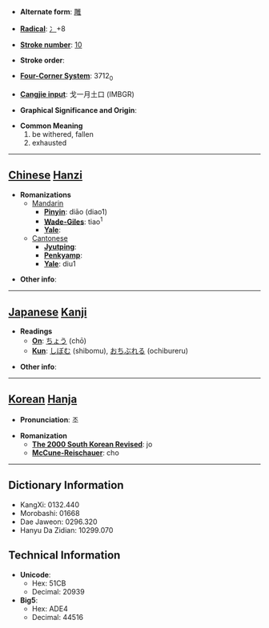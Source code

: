 * '''Alternate form''': [[雕]]

* '''[[Wiktionary:Chinese radical index| Radical]]''': [[Wiktionary:Chinese radical index 冫|冫]]+8

* '''[[Wiktionary:Chinese total strokes index|Stroke number]]''': [[Wiktionary:Chinese total strokes index 10|10]]

* '''Stroke order''': 

* '''[[Wiktionary:Chinese four corner index|Four-Corner System]]''': 3712<sub>0</sub>

* '''[[Wiktionary:Chinese Cangjie index|Cangjie input]]''': 戈一月土口 (IMBGR)

* '''Graphical Significance and Origin''': 

* '''Common Meaning'''
*#be withered, fallen
*# exhausted


----

== [[Chinese]] [[Hanzi]] ==

* '''Romanizations'''
** [[Mandarin]]
*** '''[[Pinyin]]''': diāo (diao1)
*** '''[[Wade-Giles]]''': tiao<sup>1</sup>
*** '''[[Yale]]''': 
**[[Cantonese]]
***'''[[Jyutping]]''':
***'''[[Penkyamp]]''': 
***'''[[Yale]]''': diu1

* '''Other info''': 

----

== [[Japanese]] [[Kanji]] ==

* '''Readings'''
** '''[[On]]''': [[ちょう]] (chō)
** '''[[Kun]]''': [[しぼむ]] (shibomu), [[おちぶれる]] (ochibureru)

* '''Other info''':  

----

== [[Korean]] [[Hanja]] ==

* '''Pronunciation''': 조

* '''Romanization'''
** '''[[The 2000 South Korean Revised Romanization|The 2000 South Korean Revised]]''': jo
** '''[[McCune-Reischauer]]''': cho

----

== Dictionary Information ==

* KangXi: 0132.440
* Morobashi: 01668
* Dae Jaweon: 0296.320
* Hanyu Da Zidian: 10299.070

== Technical Information ==

* '''Unicode''':
** Hex: 51CB
** Decimal: 20939
* '''Big5''':
** Hex: ADE4
** Decimal: 44516